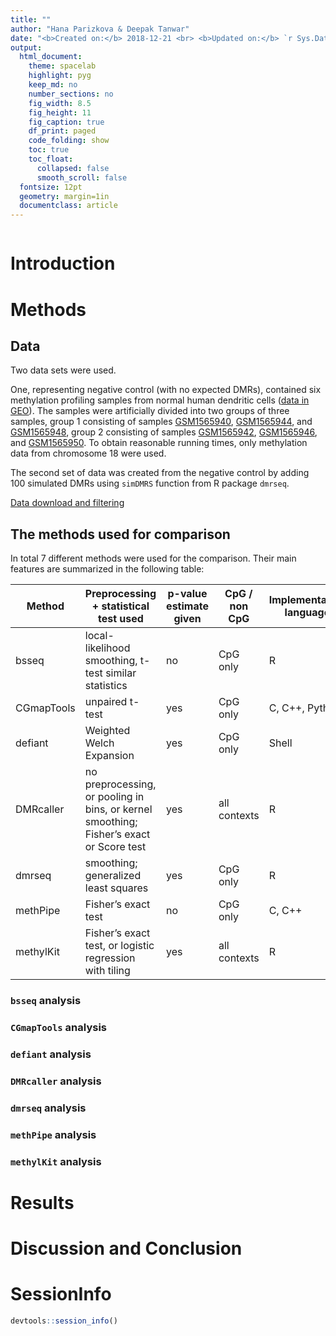 ```yaml
---
title: ""
author: "Hana Parizkova & Deepak Tanwar"
date: "<b>Created on:</b> 2018-12-21 <br> <b>Updated on:</b> `r Sys.Date()`"
output:
  html_document:
    theme: spacelab
    highlight: pyg
    keep_md: no
    number_sections: no
    fig_width: 8.5
    fig_height: 11
    fig_caption: true
    df_print: paged
    code_folding: show
    toc: true
    toc_float:
      collapsed: false
      smooth_scroll: false
  fontsize: 12pt
  geometry: margin=1in
  documentclass: article
---
```


```r
```


# Introduction


# Methods
## Data
Two data sets were used.

One, representing negative control (with no expected DMRs), contained six methylation profiling samples from normal human dendritic cells ([data in GEO](https://www.ncbi.nlm.nih.gov/geo/query/acc.cgi?acc=GSE64177)). The samples were artificially divided into two groups of three samples, group 1 consisting of samples [GSM1565940](https://www.ncbi.nlm.nih.gov/geo/query/acc.cgi?acc=GSM1565940), [GSM1565944](https://www.ncbi.nlm.nih.gov/geo/query/acc.cgi?acc=GSM1565944), and [GSM1565948](https://www.ncbi.nlm.nih.gov/geo/query/acc.cgi?acc=GSM1565948), group 2 consisting of samples [GSM1565942](https://www.ncbi.nlm.nih.gov/geo/query/acc.cgi?acc=GSM1565942), [GSM1565946](https://www.ncbi.nlm.nih.gov/geo/query/acc.cgi?acc=GSM1565946), and [GSM1565950](https://www.ncbi.nlm.nih.gov/geo/query/acc.cgi?acc=GSM1565950). To obtain reasonable running times, only methylation data from chromosome 18 were used.

The second set of data was created from the negative control by adding 100 simulated DMRs using `simDMRS` function from R package `dmrseq`. 

[Data download and filtering](https://github.com/sta426hs2018/sta426-project-dmr-comparison/blob/master/data/data_download_and_filter.html)

## The methods used for comparison
In total 7 different methods were used for the comparison. Their main features are summarized in the following table:

| Method     | Preprocessing + statistical test used                                                   | p-value estimate given | CpG / non CpG | Implementation language | DOI                           | Availability                                                                                         |
|------------|-----------------------------------------------------------------------------------------|------------------------|---------------|-------------------------|-------------------------------|------------------------------------------------------------------------------------------------------|
| bsseq      | local-likelihood smoothing, t-test similar statistics                                   | no                     | CpG only      | R                       | 10.1186/gb-2012-13-10-r83     | [Bioconductor package bsseq](https://bioconductor.org/packages/release/bioc/html/bsseq.html)         |
| CGmapTools | unpaired t-test                                                                         | yes                    | CpG only      | C, C++, Python          | 10.1093/bioinformatics/btx595 | [binary package](https://cgmaptools.github.io/)                                                      |
| defiant    | Weighted Welch Expansion                                                                | yes                    | CpG only      | Shell                   | 10.1186/s12859-018-2037-1     | [binary package](https://github.com/hhg7/defiant)                                                    |
| DMRcaller  | no preprocessing, or pooling in bins, or kernel smoothing; Fisher's exact or Score test | yes                    | all contexts  | R                       | 10.1093/nar/gky602            | [Bioconductor package DMRcaller](https://bioconductor.org/packages/release/bioc/html/DMRcaller.html) |
| dmrseq     | smoothing; generalized least squares                                                    | yes                    | CpG only      | R                       | 10.1093/biostatistics/kxy007  | [Bioconductor package dmrseq](https://bioconductor.org/packages/release/bioc/html/dmrseq.html)       |
| methPipe   | Fisher's exact test                                                                     | no                     | CpG only      | C, C++                  | 10.1371/journal.pone.0081148  | [binary package](http://smithlabresearch.org/software/methpipe/)                                     |
| methylKit  | Fisher's exact test, or logistic regression with tiling                                 | yes                    | all contexts  | R                       | 10.1186/gb-2012-13-10-r87     | [Bioconductor package methylKit](https://bioconductor.org/packages/release/bioc/html/methylKit.html) |

### `bsseq` analysis

### `CGmapTools` analysis

### `defiant` analysis

### `DMRcaller` analysis

### `dmrseq` analysis

### `methPipe` analysis

### `methylKit` analysis


# Results


# Discussion and Conclusion


# SessionInfo

```r
devtools::session_info()
```
